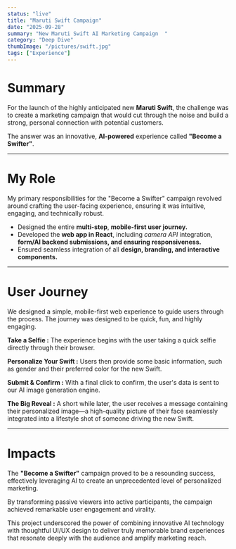 ```yaml
---
status: "live"
title: "Maruti Swift Campaign"
date: "2025-09-28"
summary: "New Maruti Swift AI Marketing Campaign  "
category: "Deep Dive"
thumbImage: "/pictures/swift.jpg"
tags: ["Experience"]
---
```


# Summary

For the launch of the highly anticipated new **Maruti Swift**, the challenge was to create a marketing campaign that would cut through the noise and build a strong, personal connection with potential customers.

The answer was an innovative, **AI-powered** experience called **"Become a Swifter"**.

---

# My Role

My primary responsibilities for the "Become a Swifter" campaign revolved around crafting the user-facing experience, ensuring it was intuitive, engaging, and technically robust.

- Designed the entire **multi-step**, **mobile-first user journey.**
- Developed the **web app in React**, including _camera API_ integration, **form/AI backend submissions, and ensuring responsiveness.**
- Ensured seamless integration of all **design, branding, and interactive components.**

---

# User Journey

We designed a simple, mobile-first web experience to guide users through the process. The journey was designed to be quick, fun, and highly engaging.

**Take a Selfie :** The experience begins with the user taking a quick selfie directly through their browser.

**Personalize Your Swift :** Users then provide some basic information, such as gender and their preferred color for the new Swift.

**Submit & Confirm :** With a final click to confirm, the user's data is sent to our AI image generation engine.

**The Big Reveal :** A short while later, the user receives a message containing their personalized image—a high-quality picture of their face seamlessly integrated into a lifestyle shot of someone driving the new Swift.

<VideoWrapper src="/pictures/swift-app-video-2.mp4" />

---

# Impacts

The **"Become a Swifter"** campaign proved to be a resounding success, effectively leveraging AI to create an unprecedented level of personalized marketing.

By transforming passive viewers into active participants, the campaign achieved remarkable user engagement and virality.

This project underscored the power of combining innovative AI technology with thoughtful UI/UX design to deliver truly memorable brand experiences that resonate deeply with the audience and amplify marketing reach.
